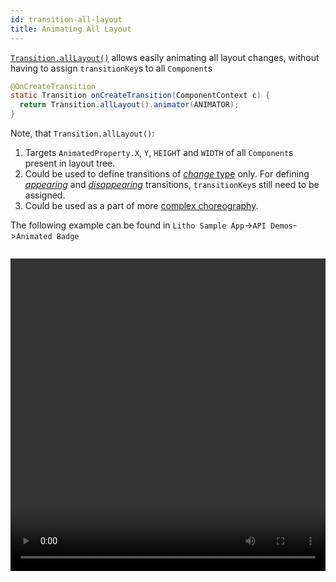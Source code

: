 ```yaml
---
id: transition-all-layout
title: Animating All Layout
---
```


[`Transition.allLayout()`](pathname:///javadoc/com/facebook/litho/Transition.html#allLayout--) allows easily animating all layout changes, without having to assign `transitionKey`s to all `Component`s

```java
@OnCreateTransition
static Transition onCreateTransition(ComponentContext c) {
  return Transition.allLayout().animator(ANIMATOR);
}
```

Note, that `Transition.allLayout()`:

1. Targets `AnimatedProperty.X`, `Y`, `HEIGHT` and `WIDTH` of all `Component`s present in layout tree.
2. Could be used to define transitions of [*change* type](/docs/animations/transition-types#change-transitions) only. For defining [*appearing*](/docs/animations/transition-types#appear-transitions) and [*disappearing*](/docs/animations/transition-types#disappear-transitions) transitions, `transitionKey`s still need to be assigned.
3. Could be used as a part of more [complex choreography](/docs/animations/transition-choreography).

The following example can be found in `Litho Sample App`->`API Demos`->`Animated Badge`

```java file=sample/src/main/java/com/facebook/samples/litho/java/animations/animatedbadge/AnimatedBadgeSpec.java start=start end=end
```

<video loop="true" autoplay="true" class="video" width="100%" height="500px">
  <source type="video/webm" src={useBaseUrl("/videos/transitions/alllayout.webm")}></source>
  <p>Your browser does not support the video element.</p>
</video>
